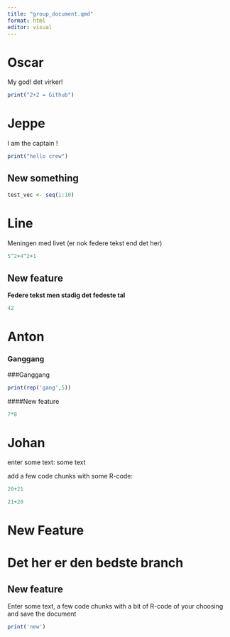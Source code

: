 ```yaml
---
title: "group_document.qmd"
format: html
editor: visual
---
```


# Oscar

My god! det virker!

```r
print("2+2 = Github")
```

# Jeppe

I am the captain !

```r
print("hello crew")
```

## New something

```r
test_vec <- seq(1:10)

```

# Line

Meningen med livet (er nok federe tekst end det her)

```r
5^2+4^2+1
```

## New feature

**Federe tekst men stadig det fedeste tal**

```r
42
```

# Anton


### Ganggang
###Ganggang


```r

print(rep('gang',5))


```

####New feature
```r
7*8
```


# Johan

enter some text: some text

add a few code chunks with some R-code:

```r
20+21
```

```r
21+20
```

# New Feature

Det her er den bedste branch
=======
## New feature

Enter some text, a few code chunks with a bit of R-code of your choosing and save the document

```r
print('new')
```


